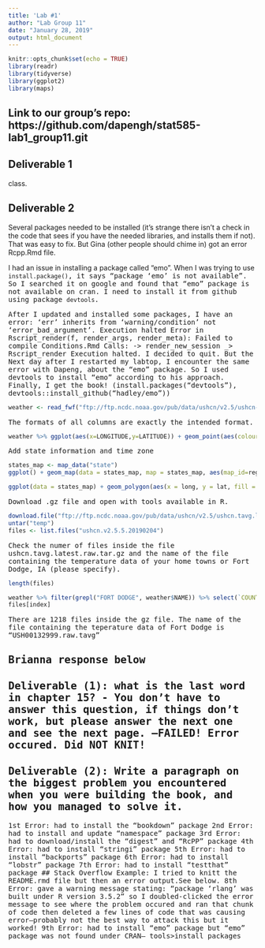 ```yaml
---
title: 'Lab #1'
author: "Lab Group 11"
date: "January 28, 2019"
output: html_document
---
```


```r
knitr::opts_chunk$set(echo = TRUE)
library(readr)
library(tidyverse)
library(ggplot2)
library(maps)
```

## Link to our group's repo: https://github.com/dapengh/stat585-lab1_group11.git

## Deliverable 1
class. 

## Deliverable 2
Several packages needed to be installed (it's strange there isn't a check in the code that sees if you have the needed libraries, and installs them if not). That was easy to fix. But Gina (other people should chime in) got an error Rcpp.Rmd file. 

I had an issue in installing a package called "emo". When I was trying to use <tt>`install.package()`<tt>, it says "package ‘emo’ is not available". So I searched it on google and found that "emo" package is not available on cran. I need to install it from github using package <tt>`devtools`<tt>.


After I updated and installed some packages, I have an error: 'err' inherits from 'warning/condition' not 'error_bad_argument'. Execution halted Error in Rscript_render(f, render_args, render_meta): Failed to compile Conditions.Rmd Calls: <Anonymous> -> render_new_session _> Rscript_render Execution halted. I decided to quit. But the Next day after I restarted my labtop, I encounter the same error with Dapeng, about the "emo" package. So I used devtools to install "emo" according to his approach. Finally, I get the book! (install.packages("devtools"), devtools::install_github("hadley/emo"))


```r
weather <- read_fwf("ftp://ftp.ncdc.noaa.gov/pub/data/ushcn/v2.5/ushcn-v2.5-stations.txt",col_positions = fwf_widths(c(2,1,2,6,9,10,7,3,31,7,7,7,3),col_names = c("COUNTRY CODE ", "NETWORK CODE","ID PLACEHOLDERS (\"00\")","COOP ID", "LATITUDE", "LONGITUDE", "ELEVATION","STATE", "NAME", "COMPONENT 1 (COOP ID)","COMPONENT 2 (COOP ID)","COMPONENT 3 (COOP ID)", "UTC OFFSET")))
```

The formats of all columns are exactly the intended format.

```r
weather %>% ggplot(aes(x=LONGITUDE,y=LATITUDE)) + geom_point(aes(colour=ELEVATION)) + scale_color_distiller(palette = "OrRd")
```

Add state information and time zone

```r
states_map <- map_data("state")
ggplot() + geom_map(data = states_map, map = states_map, aes(map_id=region,fill=factor(region)),color="#2166ac", fill=NA, size=0.5) + geom_point(mapping = aes(LONGITUDE,LATITUDE,colour=ELEVATION),data = weather)+ scale_color_distiller(palette = "OrRd")+theme_classic()

ggplot(data = states_map) + geom_polygon(aes(x = long, y = lat, fill = region, group = group), color = "white") +  coord_quickmap()+ geom_point(mapping = aes(LONGITUDE,LATITUDE,colour=ELEVATION),data = weather)+ scale_color_distiller(palette = "OrRd")+theme_classic()
```


Download .gz file and open with tools available in R.

```r
download.file("ftp://ftp.ncdc.noaa.gov/pub/data/ushcn/v2.5/ushcn.tavg.latest.raw.tar.gz",destfile = "temp")
untar("temp")
files <- list.files("ushcn.v2.5.5.20190204")
```

Check the numer of files inside the file ushcn.tavg.latest.raw.tar.gz and the name of the file containing the temperature data of your home towns or Fort Dodge, IA (please specify).

```r
length(files)

weather %>% filter(grepl("FORT DODGE", weather$NAME)) %>% select(`COUNTRY CODE `,`NETWORK CODE`,"ID PLACEHOLDERS (\"00\")","COOP ID" ) %>% paste(collapse = "") %>% grep(files) -> index
files[index]

```

There are 1218 files inside the gz file. The name of the file containing the teperature data of Fort Dodge is "USH00132999.raw.tavg"















## Brianna response below

## Deliverable (1): what is the last word in chapter 15? - You don't have to answer this question, if things don't work, but please answer the next one and see the next page. --FAILED! Error occured. Did NOT KNIT!

## Deliverable (2): Write a paragraph on the biggest problem you encountered when you were building the book, and how you managed to solve it.
1st Error: had to install the "bookdown" package
2nd Error: had to install and update "namespace" package
3rd Error: had to download/install the "digest" and "RcPP" package
4th Error: had to install "stringi" package
5th Error: had to install "backports" package
6th Error: had to install "lobstr" package
7th Error: had to install "testthat" package
## Stack Overflow Example:
I tried to knitt the README.rmd file but then an error output.See below.
8th Error: gave a warning message stating: "package 'rlang' was built under R version 3.5.2" so I doubled-clicked the error message to see where the problem occured and ran that chunk of code then deleted a few lines of code that was causing error--probably not the best way to attack this but it worked!
9th Error: had to install "emo" package but "emo" package was not found under CRAN-- tools>install packages



